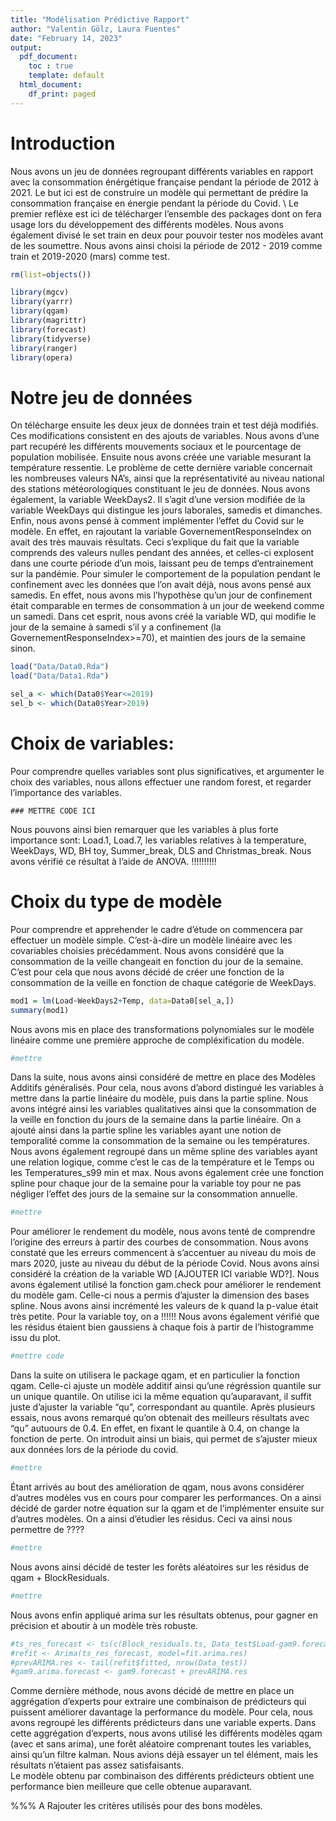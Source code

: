 ```yaml
---
title: "Modélisation Prédictive Rapport"
author: "Valentin Gölz, Laura Fuentes"
date: "February 14, 2023"
output:
  pdf_document: 
    toc : true
    template: default
  html_document:
    df_print: paged
---
```

\newpage
# Introduction
Nous avons un jeu de données regroupant différents variables en rapport avec la consommation énérgétique française pendant la période de 2012 à 2021. Le but ici est de construire un modèle qui permettant de prédire la consommation française en énergie pendant la période du Covid. \\
Le premier reflèxe est ici de télécharger l'ensemble des packages dont on fera usage lors du développement des différents modèles. Nous avons également divisé le set train en deux pour pouvoir tester nos modèles avant de les soumettre. Nous avons ainsi choisi la période de 2012 - 2019 comme train et 2019-2020 (mars) comme test.
```r
rm(list=objects())

library(mgcv)
library(yarrr)
library(qgam)
library(magrittr)
library(forecast)
library(tidyverse)
library(ranger)
library(opera)
```

# Notre jeu de données
On télécharge ensuite les deux jeux de données train et test déjà modifiés. Ces modifications consistent en des ajouts de variables. Nous avons d'une part recupéré les différents mouvements sociaux et le pourcentage de population mobilisée. Ensuite nous avons créée une variable mesurant la température ressentie. Le problème de cette dernière variable concernait les nombreuses valeurs NA's, ainsi que la représentativité au niveau national des stations météorologiques constituant le jeu de données. Nous avons également, la variable WeekDays2. Il s'agit d'une version modifiée de la variable WeekDays qui distingue les jours laborales, samedis et dimanches.  Enfin, nous avons pensé à comment implémenter l'effet du Covid sur le modèle. En effet, en rajoutant la variable GovernementResponseIndex on avait des très mauvais résultats. Ceci s'explique du fait que la variable comprends des valeurs nulles pendant des années, et celles-ci explosent dans une courte période d'un mois, laissant peu de temps d'entrainement sur la pandémie. Pour simuler le comportement de la population pendant le confinement avec les données que l'on avait déjà, nous avons pensé aux samedis. En effet, nous avons mis l'hypothèse qu'un jour de confinement était comparable en termes de consommation à un jour de weekend comme un samedi. Dans cet esprit, nous avons créé la variable WD, qui modifie le jour de la semaine à samedi s'il y a confinement (la GovernementResponseIndex>=70), et maintien des jours de la semaine sinon. 
```r
load("Data/Data0.Rda")
load("Data/Data1.Rda")

sel_a <- which(Data0$Year<=2019)
sel_b <- which(Data0$Year>2019)

```


# Choix de variables: 

Pour comprendre quelles variables sont plus significatives, et argumenter le choix des variables, nous allons effectuer une random forest, et regarder l'importance des variables.  
````Choix
### METTRE CODE ICI

````

Nous pouvons ainsi bien remarquer que les variables à plus forte importance sont: 
Load.1, Load.7, les variables relatives à la temperature, WeekDays, WD, BH toy, Summer_break, DLS and Christmas_break. Nous avons vérifié ce résultat à l'aide de ANOVA. !!!!!!!!!! 

# Choix du type de modèle 
Pour comprendre et apprehender le cadre d'étude on commencera par effectuer un modèle simple. C'est-à-dire un modèle linéaire avec les covariables choisies précédamment. Nous avons considéré que la consommation de la veille changeait en fonction du jour de la semaine. C'est pour cela que nous avons décidé de créer une fonction de la consommation de la veille en fonction de chaque catégorie de WeekDays.
```r
mod1 = lm(Load~WeekDays2+Temp, data=Data0[sel_a,])
summary(mod1)
```

Nous avons mis en place des transformations polynomiales sur le modèle linéaire comme une première approche de compléxification du modèle.  
```r
#mettre
```

Dans la suite, nous avons ainsi considéré de mettre en place des Modèles Additifs généralisés. Pour cela, nous avons d'abord distingué les variables à mettre dans la partie linéaire du modèle, puis dans la partie spline. Nous avons intégré ainsi les variables qualitatives ainsi que la consommation de la veille en fonction du jours de la semaine dans la partie linéaire. On a ajouté ainsi dans la partie spline les variables ayant une notion de temporalité comme la consommation de la semaine ou les températures. Nous avons également regroupé dans un même spline des variables ayant une relation logique, comme c'est le cas de la température et le Temps ou les Temperatures_s99 min et max. Nous avons également crée une fonction spline pour chaque jour de la semaine pour la variable toy pour ne pas négliger l'effet des jours de la semaine sur la consommation annuelle. 
```r
#mettre
```
Pour améliorer le rendement du modèle, nous avons tenté de comprendre l'origine des erreurs à partir des courbes de consommation. Nous avons constaté que les erreurs commencent à s'accentuer au niveau du mois de mars 2020, juste au niveau du début de la période Covid. Nous avons ainsi considéré la création de la variable WD [AJOUTER ICI variable WD?]. Nous avons également utilisé la fonction gam.check pour améliorer le rendement du modèle gam. Celle-ci nous a permis d'ajuster la dimension des bases spline. Nous avons ainsi incrémenté les valeurs de k quand la p-value était très petite. Pour la variable toy, on a !!!!!!
Nous avons également vérifié que les résidus étaient bien gaussiens à chaque fois à partir de l'histogramme issu du plot. 
```r
#mettre code
```


Dans la suite on utilisera le package qgam, et en particulier la fonction qgam. Celle-ci ajuste un modèle additif ainsi qu'une régréssion quantile sur un unique quantile. On utilise ici la même equation qu'auparavant, il suffit juste d'ajuster la variable "qu", correspondant au quantile. Après plusieurs essais, nous avons remarqué qu'on obtenait des meilleurs résultats avec "qu" autuours de 0.4. En effet, en fixant le quantile à 0.4, on change la fonction de perte. On introduit ainsi un biais, qui permet de s'ajuster mieux aux données lors de la période du covid.  
```r
#mettre
```

Étant arrivés au bout des amélioration de qgam, nous avons considérer d'autres modèles vus en cours pour comparer les performances. 
On a ainsi décidé de garder notre équation sur la qgam et de l'implémenter ensuite sur d'autres modèles. On a ainsi d'étudier les résidus. Ceci va ainsi nous permettre de ????
```r
#mettre
```

Nous avons ainsi décidé de tester les forêts aléatoires sur les résidus de qgam + BlockResiduals. 
```r
#mettre
```

Nous avons enfin appliqué arima sur les résultats obtenus, pour gagner en précision et aboutir à un modèle très robuste. 
```r
#ts_res_forecast <- ts(c(Block_residuals.ts, Data_test$Load-gam9.forecast),  frequency= 7)
#refit <- Arima(ts_res_forecast, model=fit.arima.res)
#prevARIMA.res <- tail(refit$fitted, nrow(Data_test))
#gam9.arima.forecast <- gam9.forecast + prevARIMA.res
```

Comme dernière méthode, nous avons décidé de mettre en place un aggrégation d'experts pour extraire une combinaison de prédicteurs qui puissent améliorer davantage la performance du modèle. Pour cela, nous avons regroupé les différents prédicteurs dans une variable experts. Dans cette aggrégation d'experts, nous avons utilisé les différents modèles qgam (avec et sans arima), une forêt aléatoire comprenant toutes les variables, ainsi qu'un filtre kalman. Nous avions déjà essayer un tel élément, mais les résultats n'étaient pas assez satisfaisants.  
Le modèle obtenu par combinaison des différents prédicteurs obtient une performance bien meilleure que celle obtenue auparavant. 


%%% A Rajouter les critères utilisés pour des bons modèles. 

